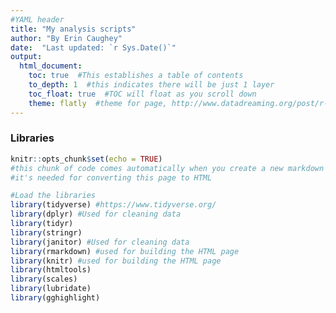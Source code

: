 ```yaml
---
#YAML header
title: "My analysis scripts"
author: "By Erin Caughey"
date:  "Last updated: `r Sys.Date()`"
output:
  html_document: 
    toc: true  #This establishes a table of contents
    to_depth: 1  #this indicates there will be just 1 layer
    toc_float: true  #TOC will float as you scroll down
    theme: flatly  #theme for page, http://www.datadreaming.org/post/r-markdown-theme-gallery/
---
```

### Libraries

```r

knitr::opts_chunk$set(echo = TRUE)
#this chunk of code comes automatically when you create a new markdown page
#it's needed for converting this page to HTML

#Load the libraries
library(tidyverse) #https://www.tidyverse.org/
library(dplyr) #Used for cleaning data
library(tidyr)
library(stringr)
library(janitor) #Used for cleaning data
library(rmarkdown) #used for building the HTML page
library(knitr) #used for building the HTML page
library(htmltools)
library(scales)
library(lubridate)
library(gghighlight)
```

